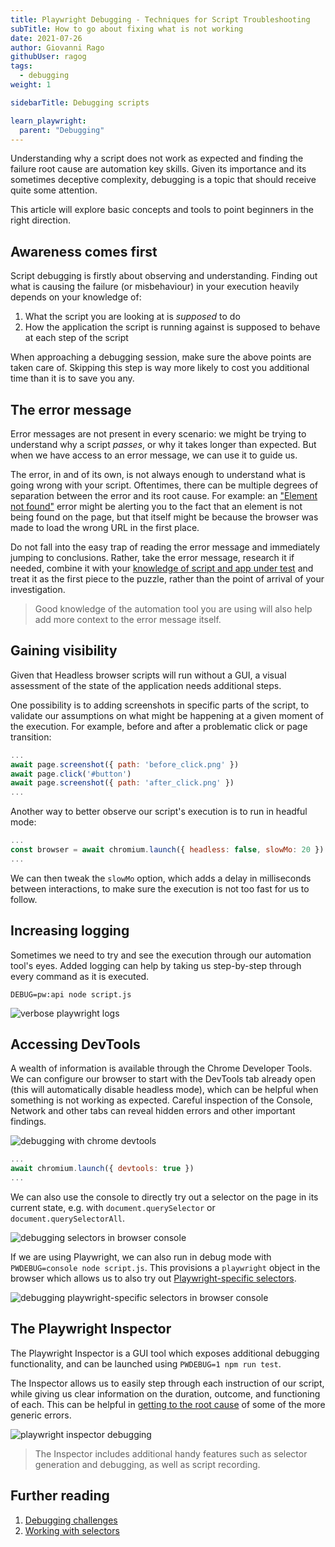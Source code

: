 ```yaml
---
title: Playwright Debugging - Techniques for Script Troubleshooting
subTitle: How to go about fixing what is not working
date: 2021-07-26
author: Giovanni Rago
githubUser: ragog
tags:
  - debugging
weight: 1

sidebarTitle: Debugging scripts

learn_playwright:
  parent: "Debugging"
---
```


Understanding why a script does not work as expected and finding the failure root cause are automation key skills. Given its importance and its sometimes deceptive complexity, debugging is a topic that should receive quite some attention.

This article will explore basic concepts and tools to point beginners in the right direction.



## Awareness comes first

Script debugging is firstly about observing and understanding. Finding out what is causing the failure (or misbehaviour) in your execution heavily depends on your knowledge of:

1. What the script you are looking at is _supposed_ to do
2. How the application the script is running against is supposed to behave at each step of the script

When approaching a debugging session, make sure the above points are taken care of. Skipping this step is way more likely to cost you additional time than it is to save you any.

## The error message

Error messages are not present in every scenario: we might be trying to understand why a script _passes_, or why it takes longer than expected. But when we have access to an error message, we can use it to guide us.

The error, in and of its own, is not always enough to understand what is going wrong with your script. Oftentimes, there can be multiple degrees of separation between the error and its root cause. For example: an ["Element not found"](/learn/playwright/error-element-not-found/) error might be alerting you to the fact that an element is not being found on the page, but that itself might be because the browser was made to load the wrong URL in the first place.

Do not fall into the easy trap of reading the error message and immediately jumping to conclusions. Rather, take the error message, research it if needed, combine it with your [knowledge of script and app under test](#awareness-comes-first) and treat it as the first piece to the puzzle, rather than the point of arrival of your investigation.

> Good knowledge of the automation tool you are using will also help add more context to the error message itself.

## Gaining visibility

Given that Headless browser scripts will run without a GUI, a visual assessment of the state of the application needs additional steps.

One possibility is to adding screenshots in specific parts of the script, to validate our assumptions on what might be happening at a given moment of the execution. For example, before and after a problematic click or page transition:


```js
...
await page.screenshot({ path: 'before_click.png' })
await page.click('#button')
await page.screenshot({ path: 'after_click.png' })
...
```


Another way to better observe our script's execution is to run in headful mode:


```js
...
const browser = await chromium.launch({ headless: false, slowMo: 20 })
...
```


We can then tweak the `slowMo` option, which adds a delay in milliseconds between interactions, to make sure the execution is not too fast for us to follow.

## Increasing logging

Sometimes we need to try and see the execution through our automation tool's eyes. Added logging can help by taking us step-by-step through every command as it is executed.

```shell
DEBUG=pw:api node script.js
```


![verbose playwright logs](/samples/images/debugging-logging.png)

## Accessing DevTools

A wealth of information is available through the Chrome Developer Tools. We can configure our browser to start with the DevTools tab already open (this will automatically disable headless mode), which can be helpful when something is not working as expected. Careful inspection of the Console, Network and other tabs can reveal hidden errors and other important findings.

![debugging with chrome devtools](/samples/images/debugging-devtools.png)

```js
...
await chromium.launch({ devtools: true })
...
```


We can also use the console to directly try out a selector on the page in its current state, e.g. with `document.querySelector` or `document.querySelectorAll`.

![debugging selectors in browser console](/samples/images/debugging-console.png)

If we are using Playwright, we can also run in debug mode with `PWDEBUG=console node script.js`. This provisions a `playwright` object in the browser which allows us to also try out [Playwright-specific selectors](https://playwright.dev/docs/selectors).

![debugging playwright-specific selectors in browser console](/samples/images/debugging-selectors.png)

## The Playwright Inspector

The Playwright Inspector is a GUI tool which exposes additional debugging functionality, and can be launched using `PWDEBUG=1 npm run test`.

The Inspector allows us to easily step through each instruction of our script, while giving us clear information on the duration, outcome, and functioning of each. This can be helpful in [getting to the root cause](/learn/playwright/debugging-errors/) of some of the more generic errors.

![playwright inspector debugging](/samples/images/debugging-inspector.png)

> The Inspector includes additional handy features such as selector generation and debugging, as well as script recording.

## Further reading

1. [Debugging challenges](/learn/playwright/debugging-errors/)
2. [Working with selectors](/learn/playwright/selectors/)
